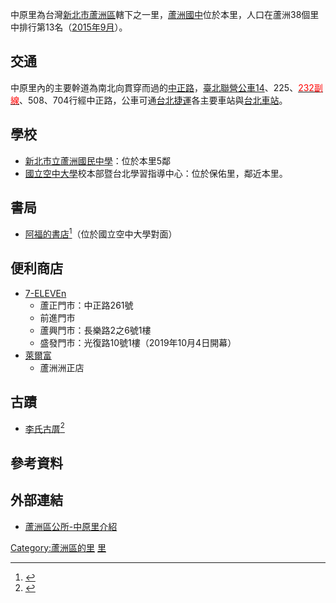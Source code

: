 {{ROC Village or Li Info|
City/CountyName=新北市 |
DivName= 蘆洲區|
Village/LiName=中原|
Village/Li= 里|
OldName =|
Longitude =|
Latitude =|
AreaTotal =|
HouseholdTotal=1,956|
PopTotal =5,839|
YearMonth=2015年9月|
Head = 陳國連|
Male =2870|
Female =2969|
Sub =29|
Website =|
Neighbors = 光華里、[[光明里_(新北市蘆洲區)|光明-{里}-]]、[[正義里_(新北市蘆洲區)|正義里]]|
MapLocation =|
Address =中正路243巷7弄34號|
DataSource =
}}
中原里為台灣[[新北市|新北市]][[蘆洲區|蘆洲區]]轄下之一里，[[新北市立蘆洲國民中學|蘆洲國中]]位於本里，人口在蘆洲38個里中排行第13名（[[2015年9月|2015年9月]]）。

==交通==
中原里內的主要幹道為南北向貫穿而過的[[中正路_(蘆洲區)|中正路]]，[[臺北聯營公車|臺北聯營公車]][[台北聯營公車14路線|14]]、225、[[台北聯營公車232路線|<font color="red">232副線</font>]]、508、704行經中正路，公車可通[[台北捷運|台北捷運]]各主要車站與[[台北車站|台北車站]]。

==學校==
*[[新北市立蘆洲國民中學|新北市立蘆洲國民中學]]：位於本里5鄰
*[[國立空中大學|國立空中大學]]校本部暨台北學習指導中心：位於保佑里，鄰近本里。

== 書局 ==
*[[阿福的書店|阿福的書店]]<ref>{{Cite web|url = https://www.facebook.com/AFuDeShuDian/|title = 阿福的書店FB|accessdate = |author = |date = |publisher = |archive-date = 2019-12-31|archive-url = https://web.archive.org/web/20191231192258/https://www.facebook.com/AFuDeShuDian|dead-url = no}}</ref>（位於國立空中大學對面）

== 便利商店 ==
*[[統一超商|7-ELEVEn]]
**蘆正門市：中正路261號
**前進門市
**蘆興門市：長樂路2之6號1樓
**盛發門市：光復路10號1樓（2019年10月4日開幕）
*[[萊爾富|萊爾富]]
**蘆洲洲正店

==古蹟==
*[[蘆洲李宅|李氏古厝]]<ref>{{Cite web |url=http://contact.tces.ntpc.edu.tw/country/country4-1.htm |title=古蹟宅第 |accessdate=2013-09-04 |archive-date=2014-03-16 |archive-url=https://web.archive.org/web/20140316140226/http://contact.tces.ntpc.edu.tw/country/country4-1.htm |dead-url=no }}</ref>

==參考資料==
{{Reflist}}

==外部連結==
*[https://web.archive.org/web/20150107041316/http://www.luzhou.ntpc.gov.tw/web/SG?pageID=41599 蘆洲區公所-中原里介紹]

[[Category:蘆洲區的里|Category:蘆洲區的里]]
[[Category:蘆洲區|里]]